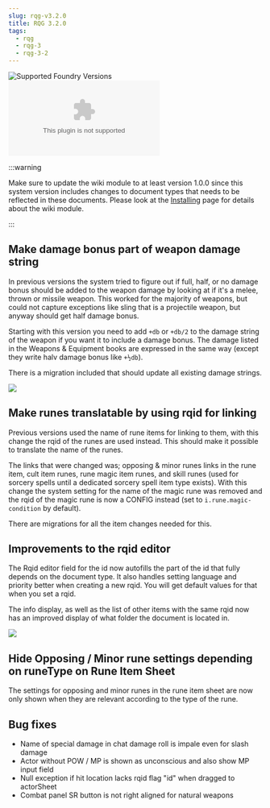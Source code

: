 ```yaml
---
slug: rqg-v3.2.0
title: RQG 3.2.0
tags:
  - rqg
  - rqg-3
  - rqg-3-2
---
```


![Supported Foundry Versions](https://img.shields.io/endpoint?url=https://foundryshields.com/version?url=https://github.com/sun-dragon-cult/fvtt-system-rqg/releases/download/v3.2.0/system.json)
![Download Count](https://img.shields.io/github/downloads/sun-dragon-cult/fvtt-system-rqg/v3.2.0/rqg.zip)

:::warning

Make sure to update the wiki module to at least version 1.0.0 since this system version includes
changes to document types that needs to be reflected in these documents. Please look at the
[Installing](/rqg-system/getting-started) page for details about the wiki module.

:::

## Make damage bonus part of weapon damage string

<GithubIssue issue="106" repo="fvtt-system-rqg" />

In previous versions the system tried to figure out if full, half, or no damage bonus should be
added to the weapon damage by looking at if it's a melee, thrown or missile weapon. This worked for
the majority of weapons, but could not capture exceptions like sling that is a projectile weapon,
but anyway should get half damage bonus.

Starting with this version you need to add `+db` or `+db/2` to the damage string of the weapon if
you want it to include a damage bonus. The damage listed in the Weapons & Equipment books are
expressed in the same way (except they write halv damage bonus like `+½db`).

There is a migration included that should update all existing damage strings.

![](weapon-db.png)

## Make runes translatable by using rqid for linking

<GithubIssue issue="270" repo="fvtt-system-rqg" />

Previous versions used the name of rune items for linking to them, with this change the rqid of the
runes are used instead. This should make it possible to translate the name of the runes.

The links that were changed was; opposing & minor runes links in the rune item, cult item runes,
rune magic item runes, and skill runes (used for sorcery spells until a dedicated sorcery spell item
type exists). With this change the system setting for the name of the magic rune was removed and the
rqid of the magic rune is now a CONFIG instead (set to `i.rune.magic-condition` by default).

There are migrations for all the item changes needed for this.

## Improvements to the rqid editor

<GithubIssue issue="457" repo="fvtt-system-rqg" />
<GithubIssue issue="642" repo="fvtt-system-rqg" />

The Rqid editor field for the id now autofills the part of the id that fully depends on the document
type. It also handles setting language and priority better when creating a new rqid. You will get
default values for that when you set a rqid.

The info display, as well as the list of other items with the same rqid now has an improved display
of what folder the document is located in.

![](rqid-editor.png)

## Hide Opposing / Minor rune settings depending on runeType on Rune Item Sheet

<GithubIssue issue="269" repo="fvtt-system-rqg" />

The settings for opposing and minor runes in the rune item sheet are now only shown when they are
relevant according to the type of the rune.

## Bug fixes

- Name of special damage in chat damage roll is impale even for slash damage
  <GithubIssue issue="629" repo="fvtt-system-rqg" />
- Actor without POW / MP is shown as unconscious and also show MP input field
  <GithubIssue issue="631" repo="fvtt-system-rqg" />
- Null exception if hit location lacks rqid flag "id" when dragged to actorSheet
- Combat panel SR button is not right aligned for natural weapons
